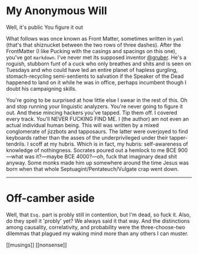 # My Anonymous Will

Well, it's public
You figure it out

What follows was once known as Front Matter, sometimes written in `yaml` (that's that shiznucket between the two rows of three dashes). After the FrontMatter (I like Pucking with the casings and spacings on this one), you've got `markdown`. I've never met its supposed inventor [@gruber](https://twitter.com/gruber). He's a roguish, stubborn funt of a cuck who only breathes and shits and is seen on Tuesdays and who could have led an entire planet of hapless gurgling, stomach-recycling semi-sentients to salvation if the Speaker of the Dead happened to land on it while he was in office, perhaps incumbent though I doubt his campaigning skills.

You're going to be surprised at how little else I swear in the rest of this. Oh and stop running your linguistic analyzers. You're never going to figure it out. And these mincing hackers you've tapped. Tip them off. I covered every track. You'll NEVER FUCKING FIND ME. I (the author) am not even an actual individual human being. This will was written by a mixed conglomerate of jizzbots and tapposaurs. The latter were overjoyed to find keyboards rather than the asses of the underprivileged under their tapper-tendrils. I scoff at my hubris. Which is in fact, my hubris: self-awareness of knowledge of nothingness. Socrates poured out a hemlock to me BCE 900—what was it?—maybe BCE 4000?—oh, fuck that imaginary dead shit anyway. Some monks made him up somewhere around the time Jesus was born when that whole Septuagint/Pentateuch/Vulgate crap went down.

---

# Off-camber aside

Well, that `Esq.` part is probly still in contention, but I'm dead, so fuck it. Also, do they spell it 'probly' yet? We always said it that way. And the distinctions among causality, correlativity, and probability were the three-choose-two dilemmas that plagued my waking mind more than any others I can muster.

[[musings]] [[nonsense]]
